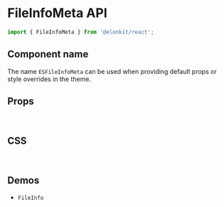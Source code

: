 
<Meta title="Components API/FileInfoMeta" />

# FileInfoMeta API

```js
import { FileInfoMeta } from '@elonkit/react';
```

## Component name

The name `ESFileInfoMeta` can be used when providing default props or style overrides in the theme.

## Props

<TableInterface variant="props" name="FileInfoMetaProps" />

<br />

## CSS

<TableInterface variant="css" name="FileInfoMetaClasses" />

<br />

## Demos

<ul>
  <li>
    <LinkTo kind="components-fileinfo" story="demo">
      <code>FileInfo</code>
    </LinkTo>
  </li>
</ul>
